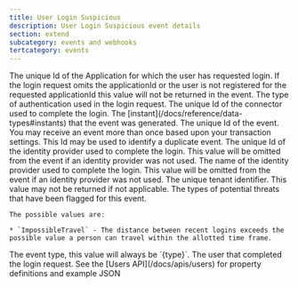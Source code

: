 ```yaml
---
title: User Login Suspicious
description: User Login Suspicious event details
section: extend
subcategory: events and webhooks
tertcategory: events
---
```



<Event description="This event is generated when a user logs in and FusionAuth has considered them to be a potential threat."
       enterpriseEdition="true"
       eventType={eventType}
       name="User Login Suspicious"
       scope="tenant"
       transactional="true"
       version="1.30.0"/>

<EventBody eventType={eventType}
           sinceThreatDetection="1.30.0"
           sinceIpAddress="1.27.0"
           jsonFile="user-login-suspicious.json">

  <APIField slot="leading-fields" name="event.applicationId" type="UUID">
    The unique Id of the Application for which the user has requested login. If the login request omits the <InlineField>applicationId</InlineField> or the user is not registered for the requested <InlineField>applicationId</InlineField> this value will not be returned in the event.
  </APIField>

  <APIField slot="leading-fields" name="event.authenticationType" type="String">
    The type of authentication used in the login request.
  </APIField>

  <APIField slot="leading-fields" name="event.connectorId" type="UUID">
    The unique Id of the connector used to complete the login.
  </APIField>

  <APIField slot="leading-fields" name="event.createInstant" type="Long">
    The [instant](/docs/reference/data-types#instants) that the event was generated.
  </APIField>

  <APIField slot="leading-fields" name="event.id" type="UUID">
    The unique Id of the event. You may receive an event more than once based upon your transaction settings. This Id may be used to identify a duplicate event.
  </APIField>

  <APIField slot="leading-fields" name="event.identityProviderId" type="UUID">
    The unique Id of the identity provider used to complete the login. This value will be omitted from the event if an identity provider was not used.
  </APIField>

  <APIField slot="leading-fields" name="event.identityProviderName" type="String">
    The name of the identity provider used to complete the login. This value will be omitted from the event if an identity provider was not used.
  </APIField>

  <APIField slot="trailing-fields" name="event.tenantId" type="UUID">
    The unique tenant identifier. This value may not be returned if not applicable.
  </APIField>

  <APIField slot="trailing-fields" name="event.threatsDetected" type="Array<String>">
    The types of potential threats that have been flagged for this event.

    The possible values are:

    * `ImpossibleTravel` - The distance between recent logins exceeds the possible value a person can travel within the allotted time frame.
  </APIField>

  <APIField slot="trailing-fields" name="event.type" type="String">
    The event type, this value will always be `{type}`.
  </APIField>

  <APIField slot="trailing-fields" name="event.user" type="Object">
    The user that completed the login request. See the [Users API](/docs/apis/users) for property definitions and example JSON
  </APIField>

</EventBody>
